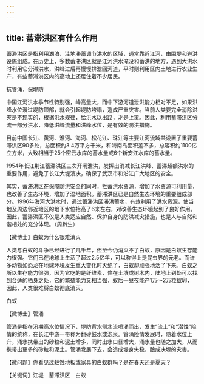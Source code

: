 ```yaml
---
---
---
```

title: 蓄滞洪区有什么作用
---




蓄滞洪区是指利用湖泊、洼地滞蓄调节洪水的区域，通常靠近江河，由围堤和避洪设施组成。在历史上，多数蓄滞洪区就是江河洪水淹没和蓄洪的地方，遇到大洪水时利用它分滞洪水，洪峰过后再慢慢排泄回河道，平时则利用区内土地进行农业生产，有些蓄滞洪区内的高地上还居住着不少居民。

抗管涌，保堤防



中国江河洪水季节性特别强，峰高量大，而中下游河道泄洪能力相对不足，如果洪峰水位漫过堤防顶部，就会引起堤防垮塌，造成严重灾害。当前人类要完全消除洪灾是不现实的，根据洪水规律，给洪水以出路，才是上策。因此，利用蓄滞洪区分流一部分洪水，降低洪峰流量和洪峰水位，是有效的防洪措施。

目前中国长江、黄河、淮河、海河、松花江、珠江等主要江河流域共设置了重要蓄滞洪区90多处，总面积约3.4万平方千米，和海南岛面积差不多，总容积约1100亿立方米，大致相当于25个密云水库的蓄水量或6个新安江水库的蓄水量。

1954年长江荆江蓄滞洪区三次开闸泄洪，发挥出消减长江洪峰、蓄滞超额洪水的重要作用，避免了长江大堤溃决，确保了武汉市和沿江广大地区的安全。

其实，蓄滞洪区在保障防洪安全的同时，拦蓄洪水资源，增加了水资源可利用量，也改善了生态环境，增加了湿地面积。蓄滞洪区已是自然生态环境的重要组成部分。1996年海河大洪水时，通过蓄滞洪区滞洪蓄水，有效利用了洪水资源，使当地及周边邻近地区的地下水位抬高了6米左右，对改善生态环境起到了良好作用。因此，蓄滞洪区不仅是人类适应自然、保护自身的防洪减灾措施，也是人与自然和谐相处的充分体现。（周黔生）





【微博士】白蚁为什么很难消灭

人类与白蚁的斗争已经进行了几千年，但至今仍消灭不了白蚁，原因是白蚁生存能力很强。它们已在地球上生活了超过2.5亿年，可以称得上是昆虫界的元老。而许多动物如恐龙在地球环境发生重大变化时灭绝了，白蚁却顽强地活了下来。白蚁之所以生存能力很强，因为它吃的是纤维素，住在土壤或树木内，陆地上到处可以找到合适的栖身之处，它的繁殖能力又相当强，蚁后一昼夜能产1万～2万粒蚁卵，因此，人类很难将白蚁彻底消灭。

白蚁



【微博士】管涌

管涌是指在汛期高水位情况下，堤防背水侧水流喷涌而出，发生“流土”和“潜蚀”险情的统称，在长江中游一带称为翻砂鼓水或泡泉。管涌险情发展时，随着水位上升，涌水携带出的砂粒和泥土增多，同时出水口径增大，涌水量也随之加大，从而携带出更多的砂粒和泥土。管涌发展下去，会造成堤身失稳，酿成决堤的灾害。

【微问题】你看见过蛀蚀地板或家具的白蚁群吗？是在春天还是夏天？

【关键词】江堤　蓄滞洪区　白蚁
